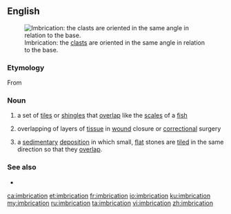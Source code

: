 ==English==
[[Image:Imbricated fabric overlay.jpg|thumb|Imbrication: the [[clast]]s are oriented in the same angle in relation to the base.]]

===Etymology===
From {{etyl|fr|en}} {{term|imbrication|lang=fr}}

===Noun===
{{en-noun}}
# a set of [[tile]]s or [[shingle]]s that [[overlap]] like the [[scale]]s of a [[fish]]
# {{context|medicine|lang=en}} overlapping of layers of [[tissue]] in [[wound]] closure or [[correctional]] surgery
# {{context|geology|lang=en}} a [[sedimentary]] [[deposition]] in which small, [[flat]] stones are [[tiled]] in the same direction so that they [[overlap]].

===See also===
*{{pedialite}}

[[ca:imbrication]]
[[et:imbrication]]
[[fr:imbrication]]
[[io:imbrication]]
[[ku:imbrication]]
[[my:imbrication]]
[[ru:imbrication]]
[[ta:imbrication]]
[[vi:imbrication]]
[[zh:imbrication]]